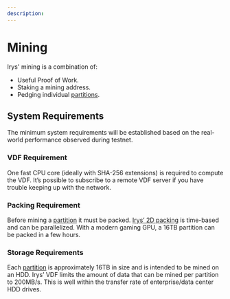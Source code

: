 ```yaml
---
description:
---
```



<EpochTooltip />

# Mining

Irys' mining is a combination of:

- Useful Proof of Work.
- Staking a mining address.
- Pedging individual [partitions](/protocol/partitions).

## System Requirements

The minimum system requirements will be established based on the real-world performance observed during testnet.

### VDF Requirement

One fast CPU core (ideally with SHA-256 extensions) is required to compute the VDF. It’s possible to subscribe to a remote VDF server if you have trouble keeping up with the network.

### Packing Requirement

Before mining a [partition](/protocol/partitions) it must be packed. [Irys’ 2D packing](/protocol/2d-packing) is time-based and can be parallelized. With a modern gaming GPU, a 16TB partition can be packed in a few hours.

### Storage Requirements

Each [partition](/protocol/partitions) is approximately 16TB in size and is intended to be mined on an HDD. Irys’ VDF limits the amount of data that can be mined per partition to 200MB/s. This is well within the transfer rate of enterprise/data center HDD drives.
